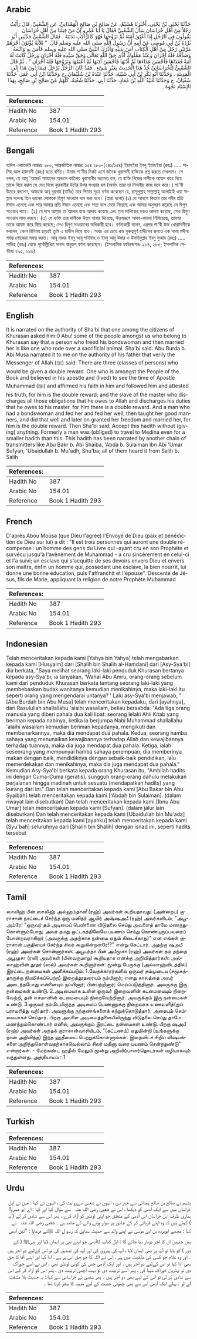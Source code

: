 ## Arabic


<div dir="rtl" lang="ar" style={{fontSize:'larger',backgroundColor:'#f8f9fa',padding:20}}>
حَدَّثَنَا يَحْيَى بْنُ يَحْيَى، أَخْبَرَنَا هُشَيْمٌ، عَنْ صَالِحِ بْنِ صَالِحٍ الْهَمْدَانِيِّ، عَنِ الشَّعْبِيِّ، قَالَ رَأَيْتُ رَجُلاً مِنْ أَهْلِ خُرَاسَانَ سَأَلَ الشَّعْبِيَّ فَقَالَ يَا أَبَا عَمْرٍو إِنَّ مَنْ قِبَلَنَا مِنْ أَهْلِ خُرَاسَانَ يَقُولُونَ فِي الرَّجُلِ إِذَا أَعْتَقَ أَمَتَهُ ثُمَّ تَزَوَّجَهَا فَهُوَ كَالرَّاكِبِ بَدَنَتَهُ ‏.‏ فَقَالَ الشَّعْبِيُّ حَدَّثَنِي أَبُو بُرْدَةَ بْنُ أَبِي مُوسَى عَنْ أَبِيهِ أَنَّ رَسُولَ اللَّهِ صلى الله عليه وسلم قَالَ ‏ "‏ ثَلاَثَةٌ يُؤْتَوْنَ أَجْرَهُمْ مَرَّتَيْنِ رَجُلٌ مِنْ أَهْلِ الْكِتَابِ آمَنَ بِنَبِيِّهِ وَأَدْرَكَ النَّبِيَّ صلى الله عليه وسلم فَآمَنَ بِهِ وَاتَّبَعَهُ وَصَدَّقَهُ فَلَهُ أَجْرَانِ وَعَبْدٌ مَمْلُوكٌ أَدَّى حَقَّ اللَّهِ تَعَالَى وَحَقَّ سَيِّدِهِ فَلَهُ أَجْرَانِ وَرَجُلٌ كَانَتْ لَهُ أَمَةٌ فَغَذَاهَا فَأَحْسَنَ غِذَاءَهَا ثُمَّ أَدَّبَهَا فَأَحْسَنَ أَدَبَهَا ثُمَّ أَعْتَقَهَا وَتَزَوَّجَهَا فَلَهُ أَجْرَانِ ‏"‏ ‏.‏ ثُمَّ قَالَ الشَّعْبِيُّ لِلْخُرَاسَانِيِّ خُذْ هَذَا الْحَدِيثَ بِغَيْرِ شَىْءٍ ‏.‏ فَقَدْ كَانَ الرَّجُلُ يَرْحَلُ فِيمَا دُونَ هَذَا إِلَى الْمَدِينَةِ ‏.‏ وَحَدَّثَنَا أَبُو بَكْرِ بْنُ أَبِي شَيْبَةَ، حَدَّثَنَا عَبْدَةُ بْنُ سُلَيْمَانَ، ح وَحَدَّثَنَا ابْنُ أَبِي عُمَرَ، حَدَّثَنَا سُفْيَانُ، ح وَحَدَّثَنَا عُبَيْدُ اللَّهِ بْنُ مُعَاذٍ، حَدَّثَنَا أَبِي، حَدَّثَنَا شُعْبَةُ، كُلُّهُمْ عَنْ صَالِحِ بْنِ صَالِحٍ، بِهَذَا الإِسْنَادِ نَحْوَهُ ‏.‏
</div>
<div style={{backgroundColor:'#f8f9fa',padding:20, marginBottom: 10}}><table> <thead> <tr> <th>References:</th> <th></th> </tr> </thead> <tbody><tr><td>Hadith No</td><td>387</td></tr><tr><td>Arabic No</td><td>154.01</td></tr><tr><td>Reference</td><td>Book 1 Hadith 293</td></tr></tbody></table></div>

## Bengali


<div dir="ltr" lang="bn" style={{fontSize:'larger',backgroundColor:'#f8f9fa',padding:20}}>
হাদিস একাডেমি নাম্বারঃ ২৮০, আন্তর্জাতিক নাম্বারঃ ১৫৪ ২৮০-(২৪১/১৫৪) ইয়াহইয়া ইবনু ইয়াহইয়া (রহঃ) ..... সালিহ্ আল হামদানী (রহঃ) হতে বর্ণিত। ইমাম শা'বীর নিকট এসে জনৈক খুরাসানী ব্যক্তিকে প্রশ্ন করতে দেখলাম। সে বলল, হে আবূ 'আমর! আমাদের অঞ্চলে কতিপয় খুরাসানীর মতামত হল, যে ব্যক্তি নিজের দাসীকে আযাদ করে দিয়ে তাকে বিয়ে করল সে যেন নিজে কুরবানীর উটের উপর সওয়ার হল (অর্থাৎ তারা তা নিন্দনীয় কাজ মনে করে।) শা'বী উত্তরে বললেন, আমাকে আবূ বুরদাহ (রাযিঃ) তার পিতার সূত্রে বর্ণনা করেছেন যে, রাসূলুল্লাহ সাল্লাল্লাহু আলাইহি ওয়া সাল্লাম বলেনঃ তিন ধরনের লোককে দ্বিগুণ সাওয়াব দান করা হবে। (তারা হলো) (১) যে আহলে কিতাব তার নবীর প্রতি ঈমান এনেছে এবং পরে আমার প্রতি ঈমান এনেছে এবং সত্য বলে মেনে নিয়েছে এবং আমার অনুসরণ করেছে সে দ্বিগুণ সাওয়াব পাবে। (২) যে দাস আল্লাহ তা'আলার হাক আদায় করেছে এবং তার মালিকের হকও আদায় করেছে, সেও দ্বিগুণ সাওয়াব লাভ করবে। (৩) যে ব্যক্তি তার দাসীকে উত্তম খাবার দিয়েছে, উত্তমরূপে আদব-কায়দা শিখিয়েছে, তারপর তাকে আযাদ করে বিয়ে করেছে; সেও দ্বিগুণ সাওয়াবের অধিকারী হবে। বর্ণনাকারী বলেন, এরপর শা'বী উক্ত খোরাসানীকে বললেন, কোন বিনিময় ছাড়াই তুমি এ হাদীস নিয়ে যাও। অথচ এর চেয়ে কম গুরুত্বপূর্ণ হাদীসের জন্যও এক সময় মদীনা পর্যন্ত লোকেরা সফর করত। আবূ বাকর ইবনু আবূ শাইবাহ ও ইবনু আবূ উমার ও উবাইদুল্লাহ ইবনু মুআয (রহঃ) ..... সালিহ (রহঃ) থেকে পূর্বোল্লিখিত সনদে অনুরূপ বর্ণনা করেছেন। (ইসলামিক ফাউন্ডেশনঃ ২৮৪, ২৮৫; ইসলামিক সেন্টারঃ ২৯৫, ২৯৬)
</div>
<div style={{backgroundColor:'#f8f9fa',padding:20, marginBottom: 10}}><table> <thead> <tr> <th>References:</th> <th></th> </tr> </thead> <tbody><tr><td>Hadith No</td><td>387</td></tr><tr><td>Arabic No</td><td>154.01</td></tr><tr><td>Reference</td><td>Book 1 Hadith 293</td></tr></tbody></table></div>

## English


<div dir="ltr" lang="en" style={{fontSize:'larger',backgroundColor:'#f8f9fa',padding:20}}>
It is narrated on the authority of Sha'bi that one among the citizens of Khurasan asked him:0 Abu! some of the people amongst us who belong to Khurasan say that a person who freed his bondswoman and then married her is like one who rode over a sacrificial animal. Sha'bi said: Abu Burda b. Abi Musa narrated it to me on the authority of his father that verily the Messenger of Allah (ﷺ) said: There are three (classes of persons) who would be given a double reward. One who is amongst the People of the Book and believed in his apostle and (lived) to see the time of Apostle Muhammad (ﷺ) and affirmed his faith in him and followed him and attested his truth, for him is the double reward; and the slave of the master who discharges all those obligations that he owes to Allah and discharges his duties that he owes to his master, for him there is a double reward. And a man who had a bondswoman and fed her and fed her well, then taught her good manners, and did that well and later on granted her freedom and married her, for him is the double reward. Then Sha'bi said: Accept this hadith without (giving) anything. Formerly a man was (obliged) to travel to Medina even for a smaller hadith than this. This hadith has been narrated by another chain of transmitters like Abu Bakr b. Abi Shaiba, 'Abda b. Sulaiman Ibn Abi 'Umar Sufyan, 'Ubaidullah b. Mu'adh, Shu'ba; all of them heard it from Salih b. Salih
</div>
<div style={{backgroundColor:'#f8f9fa',padding:20, marginBottom: 10}}><table> <thead> <tr> <th>References:</th> <th></th> </tr> </thead> <tbody><tr><td>Hadith No</td><td>387</td></tr><tr><td>Arabic No</td><td>154.01</td></tr><tr><td>Reference</td><td>Book 1 Hadith 293</td></tr></tbody></table></div>

## French


<div dir="ltr" lang="fr" style={{fontSize:'larger',backgroundColor:'#f8f9fa',padding:20}}>
D'après Abou Moûsa (que Dieu l'agrée) l'Envoyé de Dieu (paix et bénédiction de Dieu sur lui) a dit : "Il est trois personnes qui auront une double récompense : un homme des gens du Livre qui -ayant cru en son Prophète et survécu jusqu'à l'avènement de Muhammad - a cru sincèrement en celui-ci et l'a suivi; un esclave qui s'acquitte de ses devoirs envers Dieu et envers son maître, enfin un homme qui, possédant une esclave, la bien nourrit, lui donne une bonne éducation, puis l'affranchit et l'épouse". Descente de Jésus, fils de Marie, appliquant la religion de notre Prophète Muhammad
</div>
<div style={{backgroundColor:'#f8f9fa',padding:20, marginBottom: 10}}><table> <thead> <tr> <th>References:</th> <th></th> </tr> </thead> <tbody><tr><td>Hadith No</td><td>387</td></tr><tr><td>Arabic No</td><td>154.01</td></tr><tr><td>Reference</td><td>Book 1 Hadith 293</td></tr></tbody></table></div>

## Indonesian


<div dir="ltr" lang="id" style={{fontSize:'larger',backgroundColor:'#f8f9fa',padding:20}}>
Telah menceritakan kepada kami [Yahya bin Yahya] telah mengabarkan kepada kami [Husyaim] dari [Shalih bin Shalih al-Hamdani] dari [Asy-Sya'bi] dia berkata, "Saya melihat seorang laki-laki penduduk Khurasan bertanya kepada asy-Sya'bi, ia tanyakan, 'Wahai Abu Amru, orang-orang sebelum kami dari penduduk Khurasan berkata tentang seorang laki-laki yang membebaskan budak wanitanya kemudian menikahinya, maka laki-laki itu seperti orang yang mengendarai untanya? ' Lalu asy-Sya'bi menjawab, " [Abu Burdah bin Abu Musa] telah menceritakan kepadaku, dari [ayahnya], dari Rasulullah shallallahu 'alaihi wasallam, beliau bersabda: "Ada tiga orang manusia yang diberi pahala dua kali lipat: seorang lelaki Ahli Kitab yang beriman kepada nabinya, ketika ia berjumpa Nabi Muhammad shallallahu 'alaihi wasallam kemudian beriman kepadanya, mengikuti dan membenarkannya, maka dia mendapat dua pahala. Kedua, seorang hamba sahaya yang menunaikan kewajibannya terhadap Allah dan kewajibannya terhadap tuannya, maka dia juga mendapat dua pahala. Ketiga, ialah seseorang yang mempunyai hamba sahaya perempuan, dia memberinya makan dengan baik, mendidiknya dengan sebaik-baik pendidikan, lalu memerdekakan dan menikahinya, maka dia juga mendapat dua pahala." Kemudian Asy-Sya'bi berkata kepada orang Khurasan itu, "Ambilah hadits ini dengan Cuma-Cuma (geratis), sungguh orang-orang dahulu melakukan perjalanan hingga madinah untuk sesuatu (mendapatkan hadits) yang kurang dari ini." Dan telah menceritakan kepada kami [Abu Bakar bin Abu Syaibah] telah menceritakan kepada kami ['Abdah bin Sulaiman]. (dalam riwayat lain disebutkan) Dan telah menceritakan kepada kami [Ibnu Abu Umar] telah menceritakan kepada kami [Sufyan]. (dalam jalur lain disebutkan) Dan telah menceritakan kepada kami [Ubaidullah bin Mu'adz] telah menceritakan kepada kami [ayahku] telah menceritakan kepada kami [Syu'bah] seluruhnya dari [Shalih bin Shalih] dengan isnad ini, seperti hadits tersebut
</div>
<div style={{backgroundColor:'#f8f9fa',padding:20, marginBottom: 10}}><table> <thead> <tr> <th>References:</th> <th></th> </tr> </thead> <tbody><tr><td>Hadith No</td><td>387</td></tr><tr><td>Arabic No</td><td>154.01</td></tr><tr><td>Reference</td><td>Book 1 Hadith 293</td></tr></tbody></table></div>

## Tamil


<div dir="ltr" lang="ta" style={{fontSize:'larger',backgroundColor:'#f8f9fa',padding:20}}>
ஸாலிஹ் பின் ஸாலிஹ் அல்ஹம்தானீ (ரஹ்) அவர்கள் கூறியதாவது: (அன்றைய) குராசான் நாட்டைச் சேர்ந்த ஒரு மனிதர் ஆமிர் அஷ்ஷஅபீ (ரஹ்) அவர்களிடம், "அபூஅம்ரே! "ஒருவர் தம் அடிமைப் பெண்ணை விடுதலை செய்து அவளைத் தாமே மணந்துகொள்ளும்போது, அவர் தமது ஒட்டகத்திலேயே பயணம் செய்து கொண்டிருப்பவரைப் போன்றவராகிறார் (அவருக்கு அதற்காக நன்மை ஏதும் கிடைக்காது)" என எங்கள் குராசான் பகுதியைச் சேர்ந்த சிலர் கூறுகின்றனரே!?" என்று கேட்டார். அதற்கு ஷஅபீ (ரஹ்) அவர்கள் சொன்னார்கள்: அபூபுர்தா பின் அபீமூசா (ரஹ்) அவர்கள் தம் தந்தை அபூமுசா (ரலி) அவர்கள் (பின்வருமாறு) கூறியதாக எனக்கு அறிவித்தார்கள்: அல்லாஹ்வின் தூதர் (ஸல்) அவர்கள் கூறினார்கள்: மூன்று பேருக்கு (அல்லாஹ்விடத்தில்) இரட்டை நன்மைகள் அளிக்கப்படும்: 1.வேதக்காரர்களில் ஒருவர் தம்முடைய (சமூகத்தாருக்கு நியமிக்கப்பெற்ற) இறைத்தூதரையும் நம்பினார்; எனது காலத்தை அவர் அடைந்தபோது என்னையும் நம்பினார்; பின்பற்றினார்; மெய்ப்படுத்தினார். அவருக்கு இரு நன்மைகள் உண்டு. 2.அடிமையாக உள்ள ஒருவர் இறைவனின் கடமையையும் நிறைவேற்றி, தன் எசமானின் கடமையையும் நிறைவேற்றினார். அவருக்கும் இரு நன்மைகள் உண்டு. 3.ஒருவர் தம்மிடமிருந்த அடிமைப் பெண்ணுக்கு நிறைவாக உணவளித்(துப் பராமரித்து வந்)தார். அவளுக்கு நற்குணங்களைக் கற்றுக்கொடுத்தார். அதையும் செம்மையாகச் செய்தார். பிறகு அவளை அடிமைத்தளையிலிருந்து விடுதலை செய்து தாமே மணந்தும்கொண்டார் எனில், அவருக்கும் இரட்டை நன்மைகள் உண்டு. பிறகு ஷஅபீ (ரஹ்) அவர்கள் அந்தக் குராசான்வாசியிடம், "(கட்டணம்) ஏதுமின்றி (உங்களுக்கு நான் அறிவித்த) இந்த ஹதீஸைப் பெற்றுக்கொள்ளுங்கள். இதைவிடச் சிறிய விஷயங்களை அறிந்துகொள்வதற்காகவெல்லாம் சிலர் மதீனா வரை பயணம் சென்றதுண்டு" என்றார்கள். - மேற்கண்ட ஹதீஸ் மேலும் மூன்று அறிவிப்பாளர்தொடர்கள் வழியாகவும் வந்துள்ளது. அத்தியாயம் : 1
</div>
<div style={{backgroundColor:'#f8f9fa',padding:20, marginBottom: 10}}><table> <thead> <tr> <th>References:</th> <th></th> </tr> </thead> <tbody><tr><td>Hadith No</td><td>387</td></tr><tr><td>Arabic No</td><td>154.01</td></tr><tr><td>Reference</td><td>Book 1 Hadith 293</td></tr></tbody></table></div>

## Turkish


<div dir="ltr" lang="tr" style={{fontSize:'larger',backgroundColor:'#f8f9fa',padding:20}}>

</div>
<div style={{backgroundColor:'#f8f9fa',padding:20, marginBottom: 10}}><table> <thead> <tr> <th>References:</th> <th></th> </tr> </thead> <tbody><tr><td>Hadith No</td><td>387</td></tr><tr><td>Arabic No</td><td>154.01</td></tr><tr><td>Reference</td><td>Book 1 Hadith 293</td></tr></tbody></table></div>

## Urdu


<div dir="rtl" lang="ur" style={{fontSize:'larger',backgroundColor:'#f8f9fa',padding:20}}>
ہشیم نے صالح بن صالح ہمدانی سے خبر دی ، انہوں نے شعبی سےروایت کی ، انہوں نے کہا : میں نے اہل خراسان میں سے ایک آدمی کو دیکھا ، اس نے شعبی ‌رضی ‌اللہ ‌عنہ ‌ ‌ سے سوال کیا اور کہا : اے ابو عمرو! ہماری طرف اہل خراسان اس آدمی کے متعلق جو اپنی لونڈی کو آزاد کرے ، پھر اس سے شادی کر لے ( یہ ) کہتے ہیں کہ وہ اپنے قربانی کر کے جانور پر سوار ہونے والے کے مانند ہے ۔ شعبی ‌رضی ‌اللہ ‌عنہ ‌ ‌ نے کہا : مجھے ابوبردہ بن ابی موسیٰ نے اپنے والد سے حدیث سنایئ کہ رسو ل اللہ ﷺنے فرمایا : ’’تین آدمی ہیں جنہیں ان کا اجر دوبار دیا جائے گا : اہل کتاب کاآدمی جو اپنے نبی پر ایمان لایا اور نبیﷺ ( کے دور ) کو پایا تو آپ پر بھی ایمان لایا ، آپ کی پیروی کی اور آپ کی تصدیق کی تو اس کےلیے دو اجر ہیں ۔ اور وہ غلام جو کسی کی ملکیت میں ہے ، اس نے اللہ کا جو حق اس پر ہے ، ادا کیا اور اپنے آقا کا حق بھی ادا کیا تو اس کےلیے دو اجر ہیں ۔ اور ایک آدمی جس کی کوئی لونڈی تھی ، اس نے اسے خوراک دی تو بہترین خوراک مہیا کی ، پھر اسے تربیت دی تو بہت اچھی تربیت دی ، پھر اس کو آزاد کر کے اس سے شادی کر لی تو اس کے لیے بھی دو اجر ہیں ۔ پھر شعبی نے خراسانی سے کہا : یہ حدیث بلا مشقت لے لو ۔ پہلے ایک آدمی اس سے بھی چھوٹی حدیث کے لیے مدینہ کا سفر کرتا تھا ۔
</div>
<div style={{backgroundColor:'#f8f9fa',padding:20, marginBottom: 10}}><table> <thead> <tr> <th>References:</th> <th></th> </tr> </thead> <tbody><tr><td>Hadith No</td><td>387</td></tr><tr><td>Arabic No</td><td>154.01</td></tr><tr><td>Reference</td><td>Book 1 Hadith 293</td></tr></tbody></table></div>